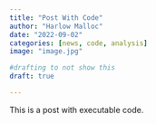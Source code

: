 ```yaml
---
title: "Post With Code"
author: "Harlow Malloc"
date: "2022-09-02"
categories: [news, code, analysis]
image: "image.jpg"

#drafting to not show this
draft: true

---
```


This is a post with executable code.
